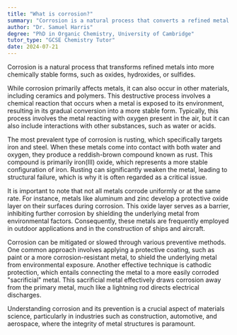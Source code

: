 ```yaml
---
title: "What is corrosion?"
summary: "Corrosion is a natural process that converts a refined metal into a more chemically stable form such as oxide, hydroxide, or sulphide."
author: "Dr. Samuel Harris"
degree: "PhD in Organic Chemistry, University of Cambridge"
tutor_type: "GCSE Chemistry Tutor"
date: 2024-07-21
---
```


Corrosion is a natural process that transforms refined metals into more chemically stable forms, such as oxides, hydroxides, or sulfides.

While corrosion primarily affects metals, it can also occur in other materials, including ceramics and polymers. This destructive process involves a chemical reaction that occurs when a metal is exposed to its environment, resulting in its gradual conversion into a more stable form. Typically, this process involves the metal reacting with oxygen present in the air, but it can also include interactions with other substances, such as water or acids.

The most prevalent type of corrosion is rusting, which specifically targets iron and steel. When these metals come into contact with both water and oxygen, they produce a reddish-brown compound known as rust. This compound is primarily iron(III) oxide, which represents a more stable configuration of iron. Rusting can significantly weaken the metal, leading to structural failure, which is why it is often regarded as a critical issue.

It is important to note that not all metals corrode uniformly or at the same rate. For instance, metals like aluminum and zinc develop a protective oxide layer on their surfaces during corrosion. This oxide layer serves as a barrier, inhibiting further corrosion by shielding the underlying metal from environmental factors. Consequently, these metals are frequently employed in outdoor applications and in the construction of ships and aircraft.

Corrosion can be mitigated or slowed through various preventive methods. One common approach involves applying a protective coating, such as paint or a more corrosion-resistant metal, to shield the underlying metal from environmental exposure. Another effective technique is cathodic protection, which entails connecting the metal to a more easily corroded "sacrificial" metal. This sacrificial metal effectively draws corrosion away from the primary metal, much like a lightning rod directs electrical discharges.

Understanding corrosion and its prevention is a crucial aspect of materials science, particularly in industries such as construction, automotive, and aerospace, where the integrity of metal structures is paramount.
    
